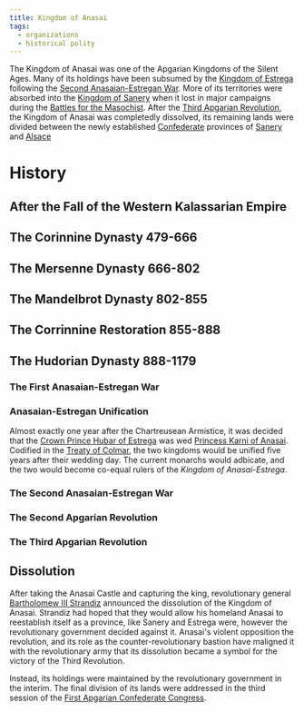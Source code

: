 ```yaml
---
title: Kingdom of Anasai
tags:
  - organizations
  - historical polity
---
```



<Stub />

The Kingdom of Anasai was one of the Apgarian Kingdoms of the Silent Ages. Many of its holdings have been subsumed by the [Kingdom of Estrega](./kingdom-of-estrega.mdx) following the [Second Anasaian-Estregan War](../events/second-anasaian-estregan-war.mdx). More of its territories were absorbed into the [Kingdom of Sanery](./kingdom-of-sanery.mdx) when it lost in major campaigns during the [Battles for the Masochist](../events/battles-for-the-masochist.mdx). After the [Third Apgarian Revolution](../events/third-apgarian-revolution.mdx), the Kingdom of Anasai was completedly dissolved, its remaining lands were divided between the newly established [Confederate](./apgarian-confederacy.mdx) provinces of [Sanery](../locations/sanery.mdx) and [Alsace](../locations/alsace.mdx)

# History
## After the Fall of the Western Kalassarian Empire
## The Corinnine Dynasty 479-666
## The Mersenne Dynasty 666-802
## The Mandelbrot Dynasty 802-855
## The Corrinnine Restoration 855-888
## The Hudorian Dynasty 888-1179

### The First Anasaian-Estregan War

### Anasaian-Estregan Unification
Almost exactly one year after the Chartreusean Armistice, it was decided that the [Crown Prince Hubar of Estrega](../characters/hubar-of-estrega.mdx) was wed [Princess Karni of Anasai](../characters/karni-of-anasai.mdx). Codified in the [Treaty of Colmar](../events/treaty-of-colmar.mdx), the two kingdoms would be unified five years after their wedding day. The current monarchs would adbicate, and the two would become co-equal rulers of the *Kingdom of Anasai-Estrega*.

### The Second Anasaian-Estregan War
### The Second Apgarian Revolution
### The Third Apgarian Revolution

## Dissolution
After taking the Anasai Castle and capturing the king, revolutionary general [Bartholomew III Strandiz](../characters/bartholomew-iii-strandiz.mdx) announced the dissolution of the Kingdom of Anasai. Strandiz had hoped that they would allow his homeland Anasai to reestablish itself as a province, like Sanery and Estrega were, however the revolutionary government decided against it. Anasai's violent opposition the revolution, and its role as the counter-revolutionary bastion have maligned it with the revolutionary army that its dissolution became a symbol for the victory of the Third Revolution.

Instead, its holdings were maintained by the revolutionary government in the interim. The final division of its lands were addressed in the third session of the [First Apgarian Confederate Congress](./apgarian-congress.mdx).